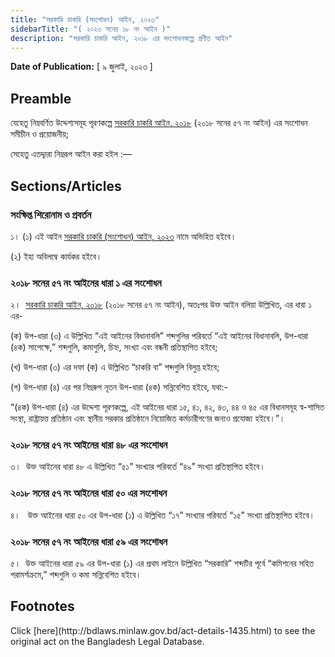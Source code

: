 ```yaml
---
title: "সরকারি চাকরি (সংশোধন) আইন, ২০২৩"
sidebarTitle: "( ২০২৩ সনের ১৮ নং আইন )"
description: "সরকারি চাকরি আইন, ২০১৮ এর সংশোধনকল্পে প্রণীত আইন"
---
```


**Date of Publication:** [ ৯ জুলাই, ২০২৩ ]

## Preamble

যেহেতু নিম্নবর্ণিত উদ্দেশ্যসমূহ পূরণকল্পে [সরকারি চাকরি আইন, ২০১৮](/laws/volume-48/act-1271 "সরকারি চাকরি আইন, ২০১৮") (২০১৮ সনের ৫৭ নং আইন) এর সংশোধন সমীচীন ও প্রয়োজনীয়;

সেহেতু এতদ্দ্বারা নিম্নরূপ আইন করা হইল :—

## Sections/Articles

### সংক্ষিপ্ত শিরোনাম ও প্রবর্তন

১। (১) এই আইন [সরকারি চাকরি (সংশোধন) আইন, ২০২৩](/laws/volume-53/act-1435 "সরকারি চাকরি (সংশোধন) আইন, ২০২৩") নামে অভিহিত হইবে।

(২) ইহা অবিলম্বে কার্যকর হইবে।

### ২০১৮ সনের ৫৭ নং আইনের ধারা ১ এর সংশোধন

২।  [সরকারি চাকরি আইন, ২০১৮](/laws/volume-48/act-1271 "সরকারি চাকরি আইন, ২০১৮") (২০১৮ সনের ৫৭ নং আইন), অতঃপর উক্ত আইন বলিয়া উল্লিখিত, এর ধারা ১ এর-

(ক) উপ-ধারা (৩) এ উল্লিখিত “এই আইনের বিধানাবলি” শব্দগুলির পরিবর্তে “এই আইনের বিধানাবলি, উপ-ধারা (৪ক) সাপেক্ষে,” শব্দগুলি, কমাগুলি, চিহ্ন, সংখ্যা এবং বন্ধনী প্রতিস্থাপিত হইবে;

(খ) উপ-ধারা (৩) এর দফা (ক) এ উল্লিখিত “চাকরি বা” শব্দগুলি বিলুপ্ত হইবে;

(গ) উপ-ধারা (৪) এর পর নিম্নরুপ নূতন উপ-ধারা (৪ক) সন্নিবেশিত হইবে, যথা:-

“(৪ক) উপ-ধারা (৪) এর উদ্দেশ্য পূরণকল্পে, এই আইনের ধারা ১৫, ৪১, ৪২, ৪৩, ৪৪ ও ৪৫ এর বিধানসমূহ স্ব-শাসিত সংস্থা, রাষ্ট্রায়ত্ত প্রতিষ্ঠান এবং স্থানীয় সরকার প্রতিষ্ঠানে নিয়োজিত কর্মচারীগণের জন্যও প্রযোজ্য হইবে।”।

### ২০১৮ সনের ৫৭ নং আইনের ধারা ৪৮ এর সংশোধন

৩।  উক্ত আইনের ধারা ৪৮ এ উল্লিখিত “৫১” সংখ্যার পরিবর্তে “৪৯” সংখ্যা প্রতিস্থাপিত হইবে।

### ২০১৮ সনের ৫৭ নং আইনের ধারা ৫০ এর সংশোধন

৪।   উক্ত আইনের ধারা ৫০ এর উপ-ধারা (১) এ উল্লিখিত “১৭” সংখ্যার পরিবর্তে “১৫” সংখ্যা প্রতিস্থাপিত হইবে।

### ২০১৮ সনের ৫৭ নং আইনের ধারা ৫৯ এর সংশোধন

৫।  উক্ত আইনের ধারা ৫৯ এর উপ-ধারা (১) এর প্রথম লাইনে উল্লিখিত “সরকারি” শব্দটির পূর্বে “কমিশনের সহিত পরামর্শক্রমে,” শব্দগুলি ও কমা সন্নিবেশিত হইবে।

## Footnotes

<Note>
  Click [here](http://bdlaws.minlaw.gov.bd/act-details-1435.html) to see the original act on the Bangladesh Legal Database.
</Note>
